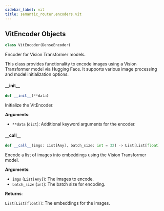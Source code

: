 ```yaml
---
sidebar_label: vit
title: semantic_router.encoders.vit
---
```


## VitEncoder Objects

```python
class VitEncoder(DenseEncoder)
```

Encoder for Vision Transformer models.

This class provides functionality to encode images using a Vision Transformer
model via Hugging Face. It supports various image processing and model initialization
options.

#### \_\_init\_\_

```python
def __init__(**data)
```

Initialize the VitEncoder.

**Arguments**:

- `**data` (`dict`): Additional keyword arguments for the encoder.

#### \_\_call\_\_

```python
def __call__(imgs: List[Any], batch_size: int = 32) -> List[List[float]]
```

Encode a list of images into embeddings using the Vision Transformer model.

**Arguments**:

- `imgs` (`List[Any]`): The images to encode.
- `batch_size` (`int`): The batch size for encoding.

**Returns**:

`List[List[float]]`: The embeddings for the images.

